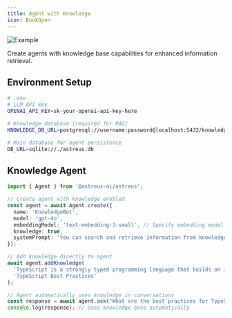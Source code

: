 ```yaml
---
title: Agent with Knowledge
icon: BookOpen
---
```


![Example](/docs/example.webp)

Create agents with knowledge base capabilities for enhanced information retrieval.

## Environment Setup

```bash
# .env
# LLM API key
OPENAI_API_KEY=sk-your-openai-api-key-here

# Knowledge database (required for RAG)
KNOWLEDGE_DB_URL=postgresql://username:password@localhost:5432/knowledge_db

# Main database for agent persistence
DB_URL=sqlite://./astreus.db
```

## Knowledge Agent

```typescript
import { Agent } from '@astreus-ai/astreus';

// Create agent with knowledge enabled
const agent = await Agent.create({
  name: 'KnowledgeBot',
  model: 'gpt-4o',
  embeddingModel: 'text-embedding-3-small', // Specify embedding model directly
  knowledge: true,
  systemPrompt: 'You can search and retrieve information from knowledge bases.'
});

// Add knowledge directly to agent
await agent.addKnowledge(
  'TypeScript is a strongly typed programming language that builds on JavaScript by adding static type definitions...',
  'TypeScript Best Practices'
);

// Agent automatically uses knowledge in conversations
const response = await agent.ask("What are the best practices for TypeScript development?");
console.log(response); // Uses knowledge base automatically
```